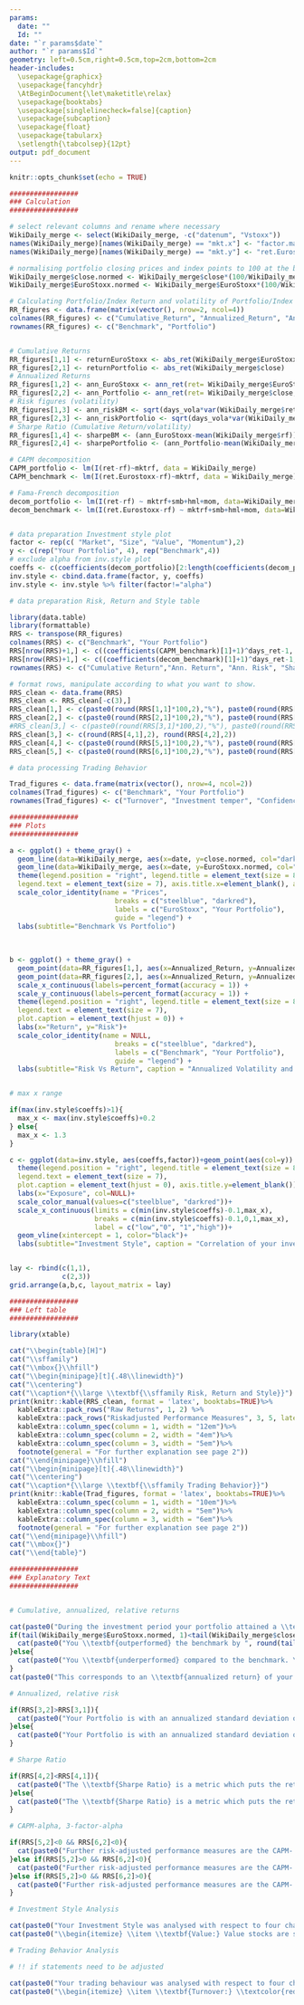 ---
params:
  date: ""
  Id: ""
date: "`r params$date`"
author: "`r params$Id`"
geometry: left=0.5cm,right=0.5cm,top=2cm,bottom=2cm
header-includes:
  \usepackage{graphicx}
  \usepackage{fancyhdr}
  \AtBeginDocument{\let\maketitle\relax}
  \usepackage{booktabs}
  \usepackage[singlelinecheck=false]{caption}
  \usepackage{subcaption}
  \usepackage{float}
  \usepackage{tabularx}
  \setlength{\tabcolsep}{12pt}
output: pdf_document
---

\makeatletter
\fancypagestyle{plain}{
  \fancyhf{}
  \fancyhead[R]{Inv. period: \@date}
  \fancyhead[C]{\small{ID: \@author}}
  \fancyhead[L]{Feedback Trading Behaviour}
  \fancyfoot[C]{\thepage}
  \fancyfoot[R]{\includegraphics[width=6cm]{Duo_logo.png}}
}

\pagestyle{plain}
\vspace*{1\baselineskip}

```{r setup, include=FALSE}
knitr::opts_chunk$set(echo = TRUE)
```

```{r, message=FALSE, echo=FALSE}

#################
### Calculation
#################

# select relevant columns and rename where necessary 
WikiDaily_merge <- select(WikiDaily_merge, -c("datenum", "Vstoxx"))
names(WikiDaily_merge)[names(WikiDaily_merge) == "mkt.x"] <- "factor.market"
names(WikiDaily_merge)[names(WikiDaily_merge) == "mkt.y"] <- "ret.Eurostoxx"

# normalising portfolio closing prices and index points to 100 at the beginning
WikiDaily_merge$close.normed <- WikiDaily_merge$close*(100/WikiDaily_merge$close[1])
WikiDaily_merge$EuroStoxx.normed <- WikiDaily_merge$EuroStoxx*(100/WikiDaily_merge$EuroStoxx[1])

# Calculating Portfolio/Index Return and volatility of Portfolio/Index Returns
RR_figures <- data.frame(matrix(vector(), nrow=2, ncol=4))
colnames(RR_figures) <- c("Cumulative_Return", "Annualized_Return", "Annualized_Risk", "Sharpe_Ratio")
rownames(RR_figures) <- c("Benchmark", "Portfolio")


# Cumulative Returns
RR_figures[1,1] <- returnEuroStoxx <- abs_ret(WikiDaily_merge$EuroStoxx)
RR_figures[2,1] <- returnPortfolio <- abs_ret(WikiDaily_merge$close)
# Annualized Returns
RR_figures[1,2] <- ann_EuroStoxx <- ann_ret(ret= WikiDaily_merge$EuroStoxx, days_ret=days_ret, start_date = start_date, end_date=end_date)
RR_figures[2,2] <- ann_Portfolio <- ann_ret(ret= WikiDaily_merge$close, days_ret=days_ret, start_date = start_date, end_date=end_date)
# Risk figures (volatility)
RR_figures[1,3] <- ann_riskBM <- sqrt(days_vola*var(WikiDaily_merge$ret.Eurostoxx))
RR_figures[2,3] <- ann_riskPortfolio <- sqrt(days_vola*var(WikiDaily_merge$ret))
# Sharpe Ratio (Cumulative Return/volatility)
RR_figures[1,4] <- sharpeBM <- (ann_EuroStoxx-mean(WikiDaily_merge$rf))/ann_riskBM
RR_figures[2,4] <- sharpePortfolio <- (ann_Portfolio-mean(WikiDaily_merge$rf))/ann_riskPortfolio

# CAPM decomposition
CAPM_portfolio <- lm(I(ret-rf)~mktrf, data = WikiDaily_merge)
CAPM_benchmark <- lm(I(ret.Eurostoxx-rf)~mktrf, data = WikiDaily_merge)

# Fama-French decomposition
decom_portfolio <- lm(I(ret-rf) ~ mktrf+smb+hml+mom, data=WikiDaily_merge)
decom_benchmark <- lm(I(ret.Eurostoxx-rf) ~ mktrf+smb+hml+mom, data=WikiDaily_merge)


# data preparation Investment style plot
factor <- rep(c( "Market", "Size", "Value", "Momentum"),2)
y <- c(rep("Your Portfolio", 4), rep("Benchmark",4))
# exclude alpha from inv.style plot
coeffs <- c(coefficients(decom_portfolio)[2:length(coefficients(decom_portfolio))], coefficients(decom_benchmark)[2:length(coefficients(decom_benchmark))])
inv.style <- cbind.data.frame(factor, y, coeffs)
inv.style <- inv.style %>% filter(factor!="alpha")

# data preparation Risk, Return and Style table

library(data.table)
library(formattable)
RRS <- transpose(RR_figures)
colnames(RRS) <- c("Benchmark", "Your Portfolio")
RRS[nrow(RRS)+1,] <- c((coefficients(CAPM_benchmark)[1]+1)^days_ret-1, (coefficients(CAPM_portfolio)[1]+1)^days_ret-1)
RRS[nrow(RRS)+1,] <- c((coefficients(decom_benchmark)[1]+1)^days_ret-1, (coefficients(decom_portfolio)[1]+1)^days_ret-1)
rownames(RRS) <- c("Cumulative Return","Ann. Return", "Ann. Risk", "Sharpe Ratio", "Ann. CAPM adj. Alpha", "Ann. 3-Factor-adj. Alpha")

# format rows, manipulate according to what you want to show.
RRS_clean <- data.frame(RRS)
RRS_clean <- RRS_clean[-c(3),]
RRS_clean[1,] <- c(paste0(round(RRS[1,1]*100,2),"%"), paste0(round(RRS[1,2]*100,2),"%"))
RRS_clean[2,] <- c(paste0(round(RRS[2,1]*100,2),"%"), paste0(round(RRS[2,2]*100,2),"%"))
#RRS_clean[3,] <- c(paste0(round(RRS[3,1]*100,2),"%"), paste0(round(RRS[3,2]*100,2),"%")) # Ann. Risk excluded
RRS_clean[3,] <- c(round(RRS[4,1],2), round(RRS[4,2],2))
RRS_clean[4,] <- c(paste0(round(RRS[5,1]*100,2),"%"), paste0(round(RRS[5,2]*100,2),"%"))
RRS_clean[5,] <- c(paste0(round(RRS[6,1]*100,2),"%"), paste0(round(RRS[6,2]*100,2),"%"))

# data processing Trading Behavior

Trad_figures <- data.frame(matrix(vector(), nrow=4, ncol=2))
colnames(Trad_figures) <- c("Benchmark", "Your Portfolio")
rownames(Trad_figures) <- c("Turnover", "Investment temper", "Confidence", "Overconfidence")
```


```{r, echo=FALSE, fig.height=6, fig.width=8, message=FALSE, warning=FALSE}

#################
### Plots
#################

a <- ggplot() + theme_gray() +
  geom_line(data=WikiDaily_merge, aes(x=date, y=close.normed, col="darkred")) +
  geom_line(data=WikiDaily_merge, aes(x=date, y=EuroStoxx.normed, col="steelblue")) +
  theme(legend.position = "right", legend.title = element_text(size = 8),
  legend.text = element_text(size = 7), axis.title.x=element_blank(), axis.title.y=element_blank()) +
  scale_color_identity(name = "Prices",
                          breaks = c("steelblue", "darkred"),
                          labels = c("EuroStoxx", "Your Portfolio"),
                          guide = "legend") +
  labs(subtitle="Benchmark Vs Portfolio")
  
  
  
b <- ggplot() + theme_gray() +
  geom_point(data=RR_figures[1,], aes(x=Annualized_Return, y=Annualized_Risk, col="steelblue")) +
  geom_point(data=RR_figures[2,], aes(x=Annualized_Return, y=Annualized_Risk, col="darkred")) +
  scale_x_continuous(labels=percent_format(accuracy = 1)) +
  scale_y_continuous(labels=percent_format(accuracy = 1)) +
  theme(legend.position = "right", legend.title = element_text(size = 8),
  legend.text = element_text(size = 7), 
  plot.caption = element_text(hjust = 0)) +
  labs(x="Return", y="Risk")+
  scale_color_identity(name = NULL,
                          breaks = c("steelblue", "darkred"),
                          labels = c("Benchmark", "Your Portfolio"),
                          guide = "legend") +
  labs(subtitle="Risk Vs Return", caption = "Annualized Volatility and Return during the investment period \nBlaBlaBla")


# max x range

if(max(inv.style$coeffs)>1){
  max_x <- max(inv.style$coeffs)+0.2
} else{
  max_x <- 1.3
}

c <- ggplot(data=inv.style, aes(coeffs,factor))+geom_point(aes(col=y)) +
  theme(legend.position = "right", legend.title = element_text(size = 8),
  legend.text = element_text(size = 7), 
  plot.caption = element_text(hjust = 0), axis.title.y=element_blank()) +
  labs(x="Exposure", col=NULL)+
  scale_color_manual(values=c("steelblue", "darkred"))+
  scale_x_continuous(limits = c(min(inv.style$coeffs)-0.1,max_x),
                     breaks = c(min(inv.style$coeffs)-0.1,0,1,max_x), 
                     label = c("low","0", "1","high"))+
  geom_vline(xintercept = 1, color="black")+
  labs(subtitle="Investment Style", caption = "Correlation of your investment style with different \ncharacteristic portfolios. \nThe black line references a correaltion of 1.")


lay <- rbind(c(1,1),
             c(2,3))
grid.arrange(a,b,c, layout_matrix = lay)

```


```{r, echo=FALSE, warning=FALSE, message=FALSE, results='asis'}

#################
### Left table
#################

library(xtable)

cat("\\begin{table}[H]")
cat("\\sffamily")
cat("\\mbox{}\\hfill")
cat("\\begin{minipage}[t]{.48\\linewidth}")
cat("\\centering")
cat("\\caption*{\\large \\textbf{\\sffamily Risk, Return and Style}}")
print(knitr::kable(RRS_clean, format = 'latex', booktabs=TRUE)%>%
  kableExtra::pack_rows("Raw Returns", 1, 2) %>%
  kableExtra::pack_rows("Riskadjusted Performance Measures", 3, 5, latex_gap_space = "0.3cm")%>%
  kableExtra::column_spec(column = 1, width = "12em")%>%
  kableExtra::column_spec(column = 2, width = "4em")%>%
  kableExtra::column_spec(column = 3, width = "5em")%>%
  footnote(general = "For further explanation see page 2"))
cat("\\end{minipage}\\hfill")
cat("\\begin{minipage}[t]{.48\\linewidth}")
cat("\\centering")
cat("\\caption*{\\large \\textbf{\\sffamily Trading Behavior}}")
print(knitr::kable(Trad_figures, format = 'latex', booktabs=TRUE)%>%
  kableExtra::column_spec(column = 1, width = "10em")%>%
  kableExtra::column_spec(column = 2, width = "5em")%>%
  kableExtra::column_spec(column = 3, width = "6em")%>%
  footnote(general = "For further explanation see page 2"))
cat("\\end{minipage}\\hfill")
cat("\\mbox{}")
cat("\\end{table}")
```

\pagebreak

\textbf{\large Benchmark Vs Portfolio}

```{r, echo=FALSE, warning=FALSE, message=FALSE, results='asis'}

#################
### Explanatory Text
#################


# Cumulative, annualized, relative returns

cat(paste0("During the investment period your portfolio attained a \\textbf{cumulative return} of ", round(tail(WikiDaily_merge$close.normed, 1)-100, 2), "%, while the corresponding benchmark returned ", round(tail(WikiDaily_merge$EuroStoxx.normed, 1)-100,2), "%."))
if(tail(WikiDaily_merge$EuroStoxx.normed, 1)<tail(WikiDaily_merge$close.normed, 1)){
  cat(paste0("You \\textbf{outperformed} the benchmark by ", round(tail(WikiDaily_merge$close.normed, 1)-tail(WikiDaily_merge$EuroStoxx.normed, 1),2),"%. "))
}else{
  cat(paste0("You \\textbf{underperformed} compared to the benchmark. You came up short by ", round(tail(WikiDaily_merge$close.normed, 1)-tail(WikiDaily_merge$EuroStoxx.normed, 1), 2),"%. "))
}
cat(paste0("This corresponds to an \\textbf{annualized return} of your portfolio of ", round(RRS[2,2]*100,2), "% compared with ", round(RRS[2,1]*100,2), "% for the benchmark."))
```

\textbf{\large Risk Vs Return}

```{r, echo=FALSE, warning=FALSE, message=FALSE, results='asis'}

# Annualized, relative risk

if(RRS[3,2]>RRS[3,1]){
  cat(paste0("Your Portfolio is with an annualized standard deviation of ", round(RRS[3,2]*100,2), "% \\textbf{riskier} than the benchmark which fluctuates with an annualized standard deviation of ", round(RRS[3,1]*100,2), "%."))
}else{
  cat(paste0("Your Portfolio is with an annualized standard deviation of ", round(RRS[3,2]*100,2), "% \\textbf{less risky} than the benchmark which fluctuates with an annualized standard deviation of ", round(RRS[3,1]*100,2), "%."))
}
```

```{r, echo=FALSE, warning=FALSE, message=FALSE, results='asis'}

# Sharpe Ratio

if(RRS[4,2]<RRS[4,1]){
  cat(paste0("The \\textbf{Sharpe Ratio} is a metric which puts the return of an investment into relation to its risk. Hence it is a risk-adjusted performance measure. Risk is modelled as the volatility of your portfolio. The higher the Sharpe Ratio the better. Your Portfolio has a Sharpe Ratio of ", round(RRS[4,2],2), " and is therefore worse than the Shape Ratio of the Benchmark of ", round(RRS[4,1],2)))
}else{
  cat(paste0("The \\textbf{Sharpe Ratio} is a metric which puts the return of an investment into relation to its risk. Hence it is a risk-adjusted performance measure. Risk is modelled as the volatility of your portfolio. The higher the Sharpe Ratio the better. Your Portfolio has a Sharpe Ratio of ", round(RRS[4,2],2), " and is therefore better than the Shape Ratio of the Benchmark which is ", round(RRS[4,1],2)))
}
```

```{r, echo=FALSE, warning=FALSE, message=FALSE, results='asis'}

# CAPM-alpha, 3-factor-alpha

if(RRS[5,2]<0 && RRS[6,2]<0){
  cat(paste0("Further risk-adjusted performance measures are the CAPM- respectively 3-factor-adjusted Alpha. These figures indicate whether an excess return was achieved beyond the return of a proxy. The \\textbf{CAPM-adjusted Alpha} corrects the realised return only with the market expectation. The \\textbf{3-factor-ajusted Alpha} goes further and additionally takes into account the variables size, value and momentum. Your Portfolio features a \\text{negative} CAPM-adjusted Alpha of ", round(RRS[5,2]*100,2), "% as well as a \\textbf{negative} 3-factor-adjusted Alpha of ", round(RRS[6,2]*100,2), "%. You could not generate any excess return"))
}else if(RRS[5,2]>0 && RRS[6,2]<0){
  cat(paste0("Further risk-adjusted performance measures are the CAPM- respectively 3-factor-adjusted Alpha. These figures indicate whether an excess return was achieved beyond the return of a proxy. The \\textbf{CAPM-adjusted Alpha} corrects the realised return only with the market expectation. The \\textbf{3-factor-ajusted Alpha} goes further and additionally takes into account the variables size, value and momentum. Your Portfolio features a \\textbf{positive} CAPM-adjusted Alpha of ", round(RRS[5,2]*100,2), "%. However, when controlling for the factors size, value and momentum a \\textbf{negative} 3-factor-adjusted Alpha of ", round(RRS[6,2]*100,2), "% results. You solely generated excess return vis-à-vis the market as a whole."))
}else if(RRS[5,2]>0 && RRS[6,2]>0){
  cat(paste0("Further risk-adjusted performance measures are the CAPM- respectively 3-factor-adjusted Alpha. These figures indicate whether an excess return was achieved beyond the return of a proxy. The \\textbf{CAPM-adjusted Alpha} corrects the realised return only with the market expectation. The \\textbf{3-factor-ajusted Alpha} goes further and additionally takes into account the variables size, value and momentum. Your Portfolio features a \\textbf{positive} CAPM-adjusted Alpha of ", round(RRS[5,2]*100,2), "% as well as a \\textbf{positive} 3-factor-adjusted Alpha of ", round(RRS[6,2]*100,2), "%. You could generate excess return both vis-à-vis the market as a whole and when controlling for the factors size, value and momentum."))
}
```

\textbf{\large Investment Style}

```{r, echo=FALSE, warning=FALSE, message=FALSE, results='asis'}

# Investment Style Analysis

cat(paste0("Your Investment Style was analysed with respect to four characteristics: "))
cat(paste0("\\begin{itemize} \\item \\textbf{Value:} Value stocks are stocks which trade under their intrinsic/book value and are therefore seen to be undervalued by the stock market. ",if(subset(inv.style, factor=="Value" & y=="Benchmark")$coeffs>subset(inv.style, factor=="Value" & y=="Your Portfolio")$coeffs){"Your Portfolio had less exposure to value stocks than the Benchmark."}else{"Your Portfolio had more exposure to value stocks than the Benchmark."}, "\\item \\textbf{Size:} The size of a company (i.e. market capitalisation) behind a stock usually has en effect on its performance. Here smaller companies tend to outperform bigger ones. ",if(subset(inv.style, factor=="Size" & y=="Benchmark")$coeffs>subset(inv.style, factor=="Size" & y=="Your Portfolio")$coeffs){"Your Portfolio was invested more heavily in stocks of bigger companies than the Benchmark."}else{"Your Portfolio was invested more heavily in stocks of smaller companies than the Benchmark."},"\\item \\textbf{Momentum:} \\textcolor{red}{Something about momentum.} ",if(subset(inv.style, factor=="Momentum" & y=="Benchmark")$coeffs>subset(inv.style, factor=="Momentum" & y=="Your Portfolio")$coeffs){"Your Portfolio had less exposure to momentum stocks compared to the Benchmark."}else{"Your Portfolio had more exposure to momentum stocks compared to the Benchmark."}, "\\item \\textbf{Market:} \\textcolor{red}{Something about market.} ",if(subset(inv.style, factor=="Market" & y=="Benchmark")$coeffs>subset(inv.style, factor=="Market" & y=="Your Portfolio")$coeffs){"Your Portfolio had less exposure to the market compared to the Benchmark."}else{"Your Portfolio had more exposure to the market compared to the Benchmark."},"\\end{itemize}"))
```


\textbf{\large Trading Behavior}

```{r, echo=FALSE, warning=FALSE, message=FALSE, results='asis'}

# Trading Behavior Analysis

# !! if statements need to be adjusted

cat(paste0("Your trading behaviour was analysed with respect to four characteristics: "))
cat(paste0("\\begin{itemize} \\item \\textbf{Turnover:} \\textcolor{red}{Something about turnover.} ",if(subset(inv.style, factor=="Value" & y=="Benchmark")$coeffs>subset(inv.style, factor=="Value" & y=="Your Portfolio")$coeffs){"Your Portfolio had less exposure to value stocks than the Benchmark."}else{"Your Portfolio had more exposure to value stocks than the Benchmark."}, "\\item \\textbf{Investment temper:} \\textcolor{red}{Something about investment temper.} ",if(subset(inv.style, factor=="Size" & y=="Benchmark")$coeffs>subset(inv.style, factor=="Size" & y=="Your Portfolio")$coeffs){"Your Portfolio was invested more heavily in stocks of bigger companies than the Benchmark."}else{"Your Portfolio was invested more heavily in stocks of smaller companies than the Benchmark."},"\\item \\textbf{Confidence:} \\textcolor{red}{Something about confidence.} ",if(subset(inv.style, factor=="Momentum" & y=="Benchmark")$coeffs>subset(inv.style, factor=="Momentum" & y=="Your Portfolio")$coeffs){"Your Portfolio had less exposure to momentum stocks compared to the Benchmark."}else{"Your Portfolio had more exposure to momentum stocks compared to the Benchmark."}, "\\item \\textbf{Overconfidence:} \\textcolor{red}{Something about overconfidence.} ",if(subset(inv.style, factor=="Market" & y=="Benchmark")$coeffs>subset(inv.style, factor=="Market" & y=="Your Portfolio")$coeffs){"Your Portfolio had less exposure to the market compared to the Benchmark."}else{"Your Portfolio had more exposure to the market compared to the Benchmark."},"\\end{itemize}"))
```



